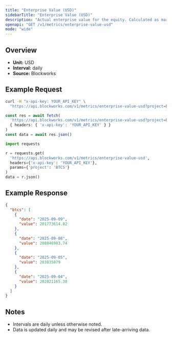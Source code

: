 ```yaml
---
title: "Enterprise Value (USD)"
sidebarTitle: "Enterprise Value (USD)"
description: "Actual enterprise value for the equity. Calculated as market cap - liabilities + assets"
openapi: "GET /v1/metrics/enterprise-value-usd"
mode: "wide"
---
```


## Overview

- **Unit:** USD
- **Interval:** daily
- **Source:** Blockworks

## Example Request

<CodeGroup>

```bash cURL
curl -H "x-api-key: YOUR_API_KEY" \
  "https://api.blockworks.com/v1/metrics/enterprise-value-usd?project=BTCS"
```

```typescript TypeScript
const res = await fetch(
  'https://api.blockworks.com/v1/metrics/enterprise-value-usd?project=BTCS',
  { headers: { 'x-api-key': 'YOUR_API_KEY' } }
)
const data = await res.json()
```

```python Python
import requests

r = requests.get(
  'https://api.blockworks.com/v1/metrics/enterprise-value-usd',
  headers={'x-api-key': 'YOUR_API_KEY'},
  params={'project': 'BTCS'}
)
data = r.json()
```

</CodeGroup>

## Example Response

```json
{
  "btcs": [
    {
      "date": "2025-09-09",
      "value": 201773614.82
    },
    {
      "date": "2025-09-08",
      "value": 208846983.74
    },
    {
      "date": "2025-09-05",
      "value": 203835079
    },
    {
      "date": "2025-09-04",
      "value": 202821165.38
    }
  ]
}
```

## Notes
- Intervals are daily unless otherwise noted.
- Data is updated daily and may be revised after late-arriving data.